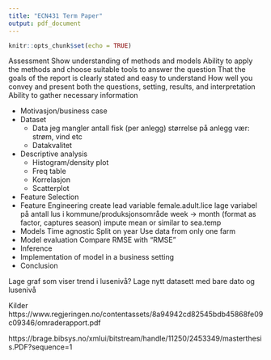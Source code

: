 ```yaml
---
title: "ECN431 Term Paper"
output: pdf_document
---
```


```r
knitr::opts_chunk$set(echo = TRUE)
```

Assessment
  Show understanding of methods and models
  Ability to apply the methods and choose suitable tools to answer the
question
  That the goals of the report is clearly stated and easy to understand
  How well you convey and present both the questions, setting, results, and interpretation
  Ability to gather necessary information

- Motivasjon/business case
- Dataset
  - Data jeg mangler
      antall fisk (per anlegg)
      størrelse på anlegg
      vær: strøm, vind etc
  - Datakvalitet
- Descriptive analysis
  - Histogram/density plot
  - Freq table
  - Korrelasjon
  - Scatterplot
- Feature Selection
- Feature Engineering
  create lead variable female.adult.lice
  lage variabel på antall lus i kommune/produksjonsområde
  week -> month (format as factor, captures season)
  impute mean or similar to sea.temp
- Models
  Time agnostic
  Split on year
  Use data from only one farm
- Model evaluation
  Compare RMSE with "RMSE" 
- Inference
- Implementation of model in a business setting
- Conclusion
  

Lage graf som viser trend i lusenivå? Lage nytt datasett med bare dato og lusenivå

Kilder
https://www.regjeringen.no/contentassets/8a94942cd82545bdb45868fe09c09346/omraderapport.pdf

https://brage.bibsys.no/xmlui/bitstream/handle/11250/2453349/masterthesis.PDF?sequence=1